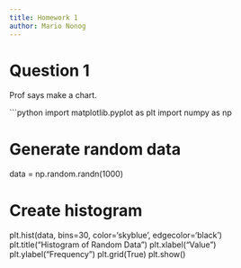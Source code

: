 ```yaml
---
title: Homework 1
author: Mario Nonog
---
```


# Question 1

Prof says make a chart.

```python
import matplotlib.pyplot as plt
import numpy as np

# Generate random data
data = np.random.randn(1000)

# Create histogram
plt.hist(data, bins=30, color='skyblue', edgecolor='black')
plt.title("Histogram of Random Data")
plt.xlabel("Value")
plt.ylabel("Frequency")
plt.grid(True)
plt.show()
